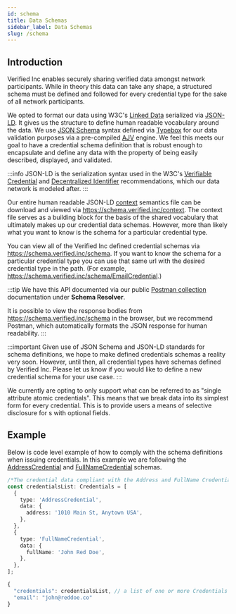 ```yaml
---
id: schema
title: Data Schemas
sidebar_label: Data Schemas
slug: /schema
---
```



## Introduction

Verified Inc enables securely sharing verified <a href="/terminology#credential"><Tip type="credential"/></a> data amongst network participants. While in theory this data can take any shape, a structured schema must be defined and followed for every credential type for the sake of all network participants.

We opted to format our data using W3C's [Linked Data](https://www.w3.org/standards/semanticweb/data) serialized via [JSON-LD](https://www.w3.org/TR/json-ld11/). It gives us the structure to define human readable vocabulary around the data. We use [JSON Schema](https://json-schema.org/) syntax defined via [Typebox](https://github.com/sinclairzx81/typebox) for our data validation purposes via a pre-compiled [AJV](https://ajv.js.org/guide/why-ajv.html) engine. We feel this meets our goal to have a credential schema definition that is robust enough to encapsulate and define any data with the property of being easily described, displayed, and validated.

:::info
JSON-LD is the serialization syntax used in the W3C's [Verifiable Credential](https://www.w3.org/TR/vc-data-model/#json-ld) and [Decentralized Identifier](https://www.w3.org/TR/did-core/#json-ld) recommendations, which our data network is modeled after.
:::

Our entire human readable JSON-LD [context](https://www.w3.org/TR/json-ld11/#the-context) semantics file can be download and viewed via https://schema.verified.inc/context. The context file serves as a building block for the basis of the shared vocabulary that ultimately makes up our credential data schemas. However, more than likely what you want to know is the schema for a particular credential type.

You can view all of the Verified Inc defined credential schemas via https://schema.verified.inc/schema. If you want to know the schema for a particular credential type you can use that same url with the desired credential type in the path. (For example, https://schema.verified.inc/schema/EmailCredential.)

:::tip
We have this API documented via our public [Postman collection](https://api.docs.verified.inc/) documentation under **Schema Resolver**.

It is possible to view the response bodies from https://schema.verified.inc/schema in the browser, but we recommend Postman, which automatically formats the JSON response for human readability.
:::

:::important
Given use of JSON Schema and JSON-LD standards for schema definitions, we hope to make <a href="/terminology#customer"><Tip type="customer"/></a> defined credentials schemas a reality very soon. However, until then, all credential types have schemas defined by Verified Inc. Please let us know if you would like to define a new credential schema for your use case.
:::

We currently are opting to only support what can be referred to as "single attribute atomic credentials". This means that we break data into its simplest form for every credential. This is to provide users a means of selective disclosure for <a href="/terminology#request"><Tip type="request"/></a>s with optional fields.

## Example

Below is code level example of how to comply with the schema definitions when issuing credentials. In this example we are following the [AddressCredential](https://schema.verified.inc/schema/AddressCredential) and [FullNameCredential](https://schema.verified.inc/schema/FullNameCredential) schemas.

```typescript
/*The credential data compliant with the Address and FullName Credentials schemas*/
const credentialsList: Credentials = [
  {
    type: 'AddressCredential',
    data: {
      address: '1010 Main St, Anytown USA',
    },
  },
  {
    type: 'FullNameCredential',
    data: {
      fullName: 'John Red Doe',
    },
  },
];
```

```typescript title="Example Request Body for Issuing Credentials"
{
  "credentials": credentialsList, // a list of one or more Credentials objects
  "email": "john@reddoe.co"
}

```
